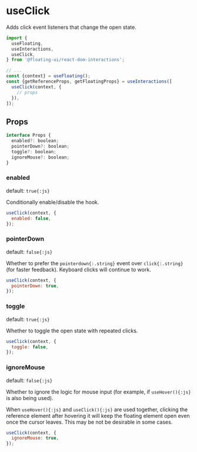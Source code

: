 # useClick

Adds click event listeners that change the open state.

```js /useClick/
import {
  useFloating,
  useInteractions,
  useClick,
} from '@floating-ui/react-dom-interactions';

// ...
const {context} = useFloating();
const {getReferenceProps, getFloatingProps} = useInteractions([
  useClick(context, {
    // props
  }),
]);
```

## Props

```js
interface Props {
  enabled?: boolean;
  pointerDown?: boolean;
  toggle?: boolean;
  ignoreMouse?: boolean;
}
```

### enabled

default: `true{:js}`

Conditionally enable/disable the hook.

```js
useClick(context, {
  enabled: false,
});
```

### pointerDown

default: `false{:js}`

Whether to prefer the `pointerdown{:.string}` event over
`click{:.string}` (for faster feedback). Keyboard clicks will
continue to work.

```js
useClick(context, {
  pointerDown: true,
});
```

### toggle

default: `true{:js}`

Whether to toggle the open state with repeated clicks.

```js
useClick(context, {
  toggle: false,
});
```

### ignoreMouse

default: `false{:js}`

Whether to ignore the logic for mouse input (for example, if
`useHover(){:js}` is also being used).

When `useHover(){:js}` and `useClick(){:js}` are used together,
clicking the reference element after hovering it will keep the
floating element open even once the cursor leaves. This may be
not be desirable in some cases.

```js
useClick(context, {
  ignoreMouse: true,
});
```
